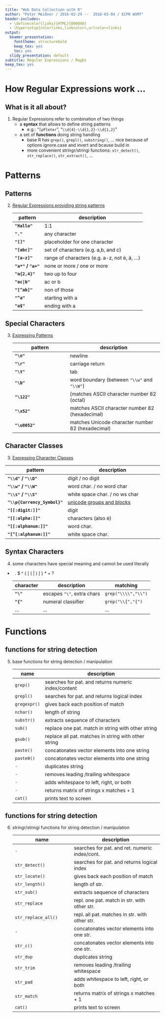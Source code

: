 ```yaml
---
title: "Web Data Collection with R"
author: "Peter Meißner / 2016-02-29 --  2016-03-04 / ECPR WSMT"
header-includes:
  - \definecolor{links}{HTML}{800080}
  - \hypersetup{colorlinks,linkcolor=,urlcolor=links}
output:
  beamer_presentation:
    fonttheme: structurebold
    keep_tex: yes
    toc: yes
  slidy_presentation: default
subtitle: Regular Expressions / RegEx
keep_tex: yes
---
```



# How Regular Expressions work ...

## What is it all about? 

1) Regular Expressions refer to combination of two things
    - a **syntax** that allows to define string patterns
        - e.g.: "`[pP]eter`", "`\\d{4}-\\d{1,2}-\\d{1,2}`"
    - a set of **functions** doing string handling 
        - base R has `grep()`, `grepl()`, `substring()`, ... nice because of options ignore.case and invert and bcause build in 
        - more convenient stringr/stringi functions: `str_detect()`, `str_replace()`, `str_extract()`, ... 
        


# Patterns 

## Patterns
2) [Regular Expressions providing string patterns](http://regexlib.com/CheatSheet.aspx)

    pattern               | description
    --------------------- | -----------------------------------
    **`"Hallo"`**         | 1:1 
    **`"."`**             | any character
    **`"[]"`**            | placeholder for one character
    **`"[abc]"`**         | set of characters (e.g. a,b, and c)
    **`"[a-z]"`**         | range of characters (e.g. a-z, not è, ä, ...)
    **`"a*"` /  `"a+"`**  | none or more /  one or more
    **`"a{2,4}"`**        | two up to four 
    **`"ac|b"`**          | ac or b
    **`"[^ab]"`**         | non of those
    **`"^a"`**            | starting with a
    **`"a$"`**            | ending with a


## Special Characters
3) [Expressing Patterns](http://regexlib.com/CheatSheet.aspx)

    pattern               | description
    --------------------- | -----------------------------------
    **`"\n"`**            | newline
    **`"\r"`**            | carriage return
    **`"\t"`**            | tab
    **`"\b"`**            | word boundary (between `"\\w"` and `"\\W"`)
    **`"\122"`**          | [matches ASCII character number 82 (octal)
    **`"\x52"`**          | matches ASCII character number 82 (hexadecimal)
    **`"\u0052"`**        | matches Unicode character number 82 (hexadecimal)


## Character Classes
3) [Expressing Character Classes](http://regexlib.com/CheatSheet.aspx)

pattern               | description
--------------------- | -----------------------------------
**`"\\d"` / `"\\D"`** | digit / no digit
**`"\\w"` / `"\\W"`** | word char. / no word char
**`"\\s"` / `"\\S"`** | white space char. / no ws char
**`"\\p{Currency_Symbol}"`** | [unicode groups and blocks](http://www.regular-expressions.info/unicode.html)
**`"[[:digit:]]"`**   | digit 
**`"[[:alpha:]]"`**   | characters (also è)
**`"[[:alphanum:]]"`**| word char.
**`"[^[:alphanum:]]"`** | white space char.


## Syntax Characters
4) some characters have special meaning and cannot be used literally

-  \  .   $     ^     {     [     (     |     )     ]     }     *     +     ? 
  

    character             | description    | matching
    --------------------- | -------------- | ---------
    **`"\"`** | escapes `"\"`, extra chars | `grep("\\\\","\\")`
    **`"{"`** | numeral classifier         | `grep("\\{","{")`
    ... | ... | ... 
    


# Functions
    
## functions for string detection

5) base functions for string detection / manipulation

    name     | description
    -------- | ------------
    `grep()`     | searches for pat. and returns numeric index/content
    `grepl()`    | searches for pat. and returns logical index
    `gregexpr()` | gives back each position of match    
    `nchar()`    | length of string
    `substr()`   | extracts sequence of characters
    `sub()`      | replace one pat. match in string with other string
    `gsub()`     | replace all pat. matches in string with other string
    `paste()`    | concatonates vector elements into one string
    `paste0()`   | concatonates vector elements into one string
    `-` | duplicates string
    `-` | removes leading /trailing whitespace
    `-` | adds whitespace to left, right, or both
    `-` | returns matrix of strings x matches + 1
    `cat()` | prints text to screen 

## functions for string detection

6) stringr/stringi functions for string detection / manipulation

    name     | description
    -------- | ------------
    `-`     | searches for pat. and ret. numeric index/cont.
    `str_detect()`    | searches for pat. and returns logical index
    `str_locate()` | gives back each position of match    
    `str_length()`    | length of str.
    `str_sub()`   | extracts sequence of characters
    `str_replace` | repl. one pat. match in str. with other str.
    `str_replace_all()`     | repl. all pat. matches in str. with other str.
    `-`    | concatonates vector elements into one str.
    `str_c()`   | concatonates vector elements into one str.
    `str_dup` | duplicates string
    `str_trim` | removes leading /trailing whitespace
    `str_pad` | adds whitespace to left, right, or both
    `str_match` | returns matrix of strings x matches + 1
    `cat()` | prints text to screen 






















